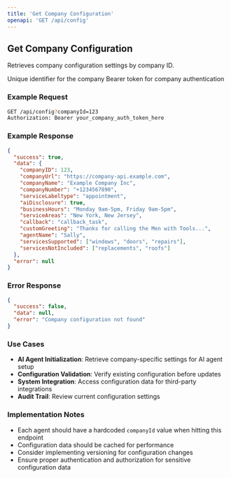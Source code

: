```yaml
---
title: 'Get Company Configuration'
openapi: 'GET /api/config'
---
```


## Get Company Configuration

Retrieves company configuration settings by company ID.

<ParamField path="query" type="string" name="companyId" required>
  Unique identifier for the company
</ParamField>

<ParamField path="header" type="string" name="Authorization" required>
  Bearer token for company authentication
</ParamField>

### Example Request

```bash
GET /api/config?companyId=123
Authorization: Bearer your_company_auth_token_here
```

### Example Response

```json
{
  "success": true,
  "data": {
    "companyID": 123,
    "companyUrl": "https://company-api.example.com",
    "companyName": "Example Company Inc",
    "companyNumber": "+1234567890",
    "serviceLabeltype": "appointment",
    "aiDisclosure": true,
    "businessHours": "Monday 9am-5pm, Friday 9am-5pm",
    "serviceAreas": "New York, New Jersey",
    "callback": "callback_task",
    "customGreeting": "Thanks for calling the Men with Tools...",
    "agentName": "Sally",
    "servicesSupported": ["windows", "doors", "repairs"],
    "servicesNotIncluded": ["replacements", "roofs"]
  },
  "error": null
}
```

### Error Response

```json
{
  "success": false,
  "data": null,
  "error": "Company configuration not found"
}
```

### Use Cases

- **AI Agent Initialization**: Retrieve company-specific settings for AI agent setup
- **Configuration Validation**: Verify existing configuration before updates
- **System Integration**: Access configuration data for third-party integrations
- **Audit Trail**: Review current configuration settings

### Implementation Notes

- Each agent should have a hardcoded `companyId` value when hitting this endpoint
- Configuration data should be cached for performance
- Consider implementing versioning for configuration changes
- Ensure proper authentication and authorization for sensitive configuration data
